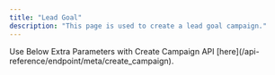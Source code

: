 ```yaml
---
title: "Lead Goal"
description: "This page is used to create a lead goal campaign."
---
```


<Note>
	Use Below Extra Parameters with Create Campaign API
	[here](/api-reference/endpoint/meta/create_campaign).
</Note>
